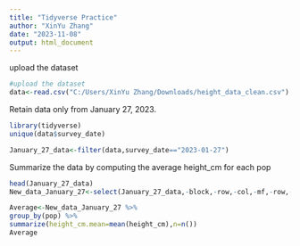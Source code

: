 ```yaml
---
title: "Tidyverse Practice"
author: "XinYu Zhang"
date: "2023-11-08"
output: html_document
---
```


upload the dataset
```r
#upload the dataset
data<-read.csv("C:/Users/XinYu Zhang/Downloads/height_data_clean.csv")
```

Retain data only from January 27, 2023.
```r
library(tidyverse)
unique(data$survey_date)

January_27_data<-filter(data,survey_date=="2023-01-27")
```
Summarize the data by computing the average height_cm for each pop
```r
head(January_27_data)
New_data_January_27<-select(January_27_data,-block,-row,-col,-mf,-row,-col,-mf,-rep,-herbivory)

Average<-New_data_January_27 %>%
group_by(pop) %>% 
summarize(height_cm.mean=mean(height_cm),n=n()) 
Average

```

